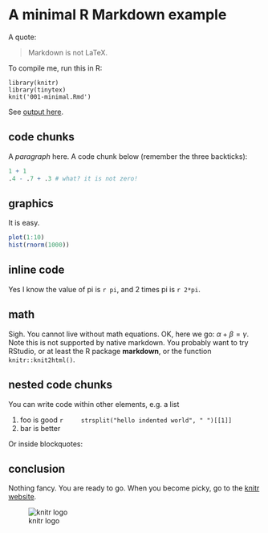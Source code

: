 # A minimal R Markdown example

A quote:

> Markdown is not LaTeX.

To compile me, run this in R:

    library(knitr)
    library(tinytex)
    knit('001-minimal.Rmd')

See [output here](https://github.com/yihui/knitr-examples/blob/master/001-minimal.md).

## code chunks

A _paragraph_ here. A code chunk below (remember the three backticks):

```r
1 + 1
.4 - .7 + .3 # what? it is not zero!
```

## graphics

It is easy.

```r
plot(1:10)
hist(rnorm(1000))
```

## inline code

Yes I know the value of pi is `r pi`, and 2 times pi is `r 2*pi`.

## math

Sigh. You cannot live without math equations. OK, here we go: $\alpha+\beta=\gamma$. Note this is not supported by native markdown. You probably want to try RStudio, or at least the R package **markdown**, or the function `knitr::knit2html()`.

## nested code chunks

You can write code within other elements, e.g. a list

1. foo is good
    ```r
    strsplit("hello indented world", " ")[[1]]
    ```
2. bar is better

Or inside blockquotes:



## conclusion

Nothing fancy. You are ready to go. When you become picky, go to the [knitr website](http://yihui.org/knitr/).

![knitr logo](http://yihui.org/knitr/images/knit-logo.png)